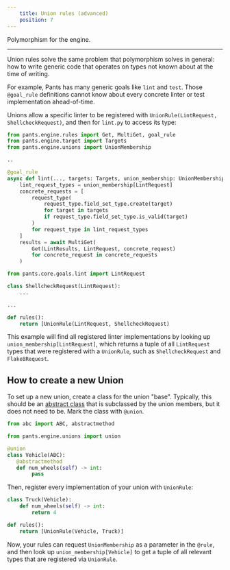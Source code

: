 ```yaml
---
    title: Union rules (advanced)
    position: 7
---
```



Polymorphism for the engine.

---

Union rules solve the same problem that polymorphism solves in general: how to write generic code that operates on types not known about at the time of writing.

For example, Pants has many generic goals like `lint` and `test`. Those `@goal_rule` definitions cannot know about every concrete linter or test implementation ahead-of-time.

Unions allow a specific linter to be registered with `UnionRule(LintRequest, ShellcheckRequest)`, and then for `lint.py` to access its type:

<Tabs>
<TabItem value="pants/core/goals/lint.py" label="pants/core/goals/lint.py">

```python
from pants.engine.rules import Get, MultiGet, goal_rule
from pants.engine.target import Targets
from pants.engine.unions import UnionMembership

..

@goal_rule
async def lint(..., targets: Targets, union_membership: UnionMembership) -> Lint:
    lint_request_types = union_membership[LintRequest]
    concrete_requests = [
        request_type(
            request_type.field_set_type.create(target)
            for target in targets
            if request_type.field_set_type.is_valid(target)
        )
        for request_type in lint_request_types
    ]
    results = await MultiGet(
        Get(LintResults, LintRequest, concrete_request)
        for concrete_request in concrete_requests
    )
```

</TabItem>
<TabItem value="pants-plugins/bash/shellcheck.py" label="pants-plugins/bash/shellcheck.py">

```python
from pants.core.goals.lint import LintRequest

class ShellcheckRequest(LintRequest):
    ...

...

def rules():
    return [UnionRule(LintRequest, ShellcheckRequest)
```

</TabItem>
</Tabs>

This example will find all registered linter implementations by looking up `union_membership[LintRequest]`, which returns a tuple of all `LintRequest` types that were registered with a `UnionRule`, such as `ShellcheckRequest` and `Flake8Request`.

## How to create a new Union

To set up a new union, create a class for the union "base". Typically, this should be an [abstract class](https://docs.python.org/3/library/abc.html) that is subclassed by the union members, but it does not need to be. Mark the class with `@union`.

```python
from abc import ABC, abstractmethod

from pants.engine.unions import union

@union
class Vehicle(ABC):
   @abstractmethod
   def num_wheels(self) -> int:
        pass
```

Then, register every implementation of your union with `UnionRule`:

```python
class Truck(Vehicle):
    def num_wheels(self) -> int:
        return 4

def rules():
    return [UnionRule(Vehicle, Truck)]
```

Now, your rules can request `UnionMembership` as a parameter in the `@rule`, and then look up `union_membership[Vehicle]` to get a tuple of all relevant types that are registered via `UnionRule`.



